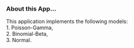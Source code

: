 ### About this App...

This application implements the following models:<br>
    1. Poisson-Gamma,<br>
    2. Binomial-Beta,<br>
    3. Normal.<br>
